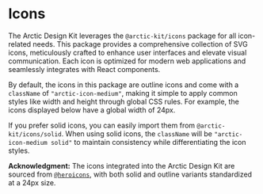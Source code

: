 # Icons

The Arctic Design Kit leverages the `@arctic-kit/icons` package for all icon-related needs. This package provides a comprehensive collection of SVG icons, meticulously crafted to enhance user interfaces and elevate visual communication. Each icon is optimized for modern web applications and seamlessly integrates with React components.

By default, the icons in this package are outline icons and come with a `className` of `"arctic-icon-medium"`, making it simple to apply common styles like width and height through global CSS rules. For example, the icons displayed below have a global width of 24px.

If you prefer solid icons, you can easily import them from `@arctic-kit/icons/solid`. When using solid icons, the `className` will be `"arctic-icon-medium solid"` to maintain consistency while differentiating the icon styles.

**Acknowledgment:** The icons integrated into the Arctic Design Kit are sourced from <a href="https://heroicons.com" target="_blank" rel="noopener noreferrer">`@heroicons`</a>, with both solid and outline variants standardized at a 24px size.
